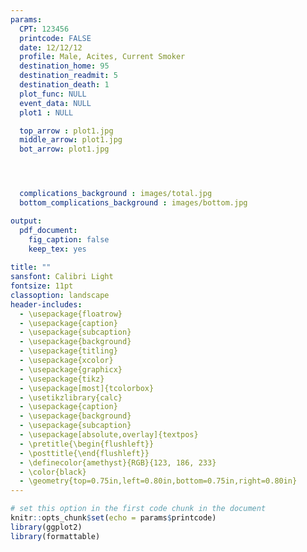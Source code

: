 ```yaml
---
params:
  CPT: 123456
  printcode: FALSE
  date: 12/12/12
  profile: Male, Acites, Current Smoker
  destination_home: 95
  destination_readmit: 5
  destination_death: 1
  plot_func: NULL
  event_data: NULL
  plot1 : NULL

  top_arrow : plot1.jpg
  middle_arrow: plot1.jpg
  bot_arrow: plot1.jpg




  complications_background : images/total.jpg
  bottom_complications_background : images/bottom.jpg

output: 
  pdf_document:
    fig_caption: false
    keep_tex: yes
  
title: ""
sansfont: Calibri Light
fontsize: 11pt
classoption: landscape
header-includes:
  - \usepackage{floatrow}
  - \usepackage{caption}
  - \usepackage{subcaption}
  - \usepackage{background}
  - \usepackage{titling}
  - \usepackage{xcolor}
  - \usepackage{graphicx}
  - \usepackage{tikz}
  - \usepackage[most]{tcolorbox}
  - \usetikzlibrary{calc}
  - \usepackage{caption}
  - \usepackage{background}
  - \usepackage{subcaption}
  - \usepackage[absolute,overlay]{textpos}
  - \pretitle{\begin{flushleft}}
  - \posttitle{\end{flushleft}}
  - \definecolor{amethyst}{RGB}{123, 186, 233}
  - \color{black}
  - \geometry{top=0.75in,left=0.80in,bottom=0.75in,right=0.80in}
---
```


```r
# set this option in the first code chunk in the document
knitr::opts_chunk$set(echo = params$printcode)
library(ggplot2)
library(formattable)
```

\thispagestyle{empty}

\begin{tikzpicture}[overlay, remember picture]
\node[anchor=west, %anchor is upper left corner of the graphic
      xshift=0cm, %shifting around
      yshift=0cm] 
     at (current page.west) %left upper corner of the page
     {\includegraphics[width=\paperwidth,height=\paperheight]{"New Images/Background_1.png"}}; 
\end{tikzpicture}

\begin{tikzpicture}[overlay, remember picture]
\node[anchor=west, %anchor is upper left corner of the graphic
      xshift=0cm, %shifting around
      yshift=0cm] 
     at (current page.west) %left upper corner of the page
     {\includegraphics[width=\paperwidth,height=\paperheight]{`r params$bot_arrow`}}; 
\end{tikzpicture}

\begin{tikzpicture}[overlay, remember picture]
\node[anchor=west, %anchor is upper left corner of the graphic
      xshift=0cm, %shifting around
      yshift=0cm] 
     at (current page.west) %left upper corner of the page
     {\includegraphics[width=\paperwidth,height=\paperheight]{`r params$middle_arrow`}}; 
\end{tikzpicture}


\begin{tikzpicture}[overlay, remember picture]
\node[anchor=west, %anchor is upper left corner of the graphic
      xshift=0cm, %shifting around
      yshift=0cm] 
     at (current page.west) %left upper corner of the page
     {\includegraphics[width=\paperwidth,height=\paperheight]{`r params$top_arrow`}}; 
\end{tikzpicture}



\begin{tikzpicture}[overlay, remember picture]
\node[anchor=west, %anchor is upper left corner of the graphic
      xshift=0cm, %shifting around
      yshift=0cm] 
     at (current page.west) %left upper corner of the page
     {\includegraphics[width=\paperwidth,height=\paperheight]{"New Images/background_3.png"}}; 
\end{tikzpicture}








\begin{textblock*}{5cm}(3.9cm,9.4cm) % {block width} (coords) 
    \centerline{\small{`r params$event_data[["V1"]][1]`}}
\end{textblock*}

\begin{textblock*}{5cm}(3.9cm,9.9cm) % {block width} (coords) 
    \small \centerline{\textit{`r params$event_data[["V2"]][1]`}}
\end{textblock*}

\begin{textblock*}{5cm}(3.9cm,10.3cm) % {block width} (coords) 
    \centerline{\textbf{`r paste(params$event_data[["V3"]][1], '\\%')`}}
\end{textblock*}



\begin{textblock*}{5cm}(9.4cm,9.4cm) % {block width} (coords) 
    \centerline{\small{`r params$event_data[["V1"]][2]`}}
\end{textblock*}

\begin{textblock*}{5cm}(9.4cm,9.9cm) % {block width} (coords) 
    \small \centerline{\textit{`r params$event_data[["V2"]][2]`}}
\end{textblock*}

\begin{textblock*}{5cm}(9.4cm,10.3cm) % {block width} (coords) 
    \centerline{\textbf{`r paste(params$event_data[["V3"]][2], '\\%')`}}
\end{textblock*}



\begin{textblock*}{5cm}(14.9cm,9.4cm) % {block width} (coords) 
    \centerline{\small{`r params$event_data[["V1"]][3]`}}
\end{textblock*}

\begin{textblock*}{5cm}(14.9cm,9.9cm) % {block width} (coords) 
    \small \centerline{\textit{`r params$event_data[["V2"]][3]`}}
\end{textblock*}

\begin{textblock*}{5cm}(14.9cm,10.3cm) % {block width} (coords) 
    \centerline{\textbf{`r paste(params$event_data[["V3"]][3], '\\%')`}}
\end{textblock*}











\begin{textblock*}{5cm}(3.9cm,17.55cm) % {block width} (coords) 
    \centerline{\small{`r params$event_data[["V1"]][4]`}}
\end{textblock*}

\begin{textblock*}{5cm}(3.9cm,18.05cm) % {block width} (coords) 
    \small \centerline{\textit{`r params$event_data[["V2"]][4]`}}
\end{textblock*}

\begin{textblock*}{5cm}(3.9cm,18.4cm) % {block width} (coords) 
    \centerline{\textbf{`r paste(params$event_data[["V3"]][4], '\\%')`}}
\end{textblock*}



\begin{textblock*}{5cm}(9.4cm,17.55cm) % {block width} (coords) 
    \centerline{\small{`r params$event_data[["V1"]][5]`}}
\end{textblock*}

\begin{textblock*}{5cm}(9.4cm,18.05cm) % {block width} (coords) 
    \small \centerline{\textit{`r params$event_data[["V2"]][5]`}}
\end{textblock*}

\begin{textblock*}{5cm}(9.4cm,18.4cm) % {block width} (coords) 
    \centerline{\textbf{`r paste(params$event_data[["V3"]][5], '\\%')`}}
\end{textblock*}



\begin{textblock*}{5cm}(14.9cm,17.55cm) % {block width} (coords) 
    \centerline{\small{`r params$event_data[["V1"]][6]`}}
\end{textblock*}

\begin{textblock*}{5cm}(14.9cm,18.05cm) % {block width} (coords) 
    \small \centerline{\textit{`r params$event_data[["V2"]][6]`}}
\end{textblock*}

\begin{textblock*}{5cm}(14.9cm,18.4cm) % {block width} (coords) 
    \centerline{\textbf{`r paste(params$event_data[["V3"]][6], '\\%')`}}
\end{textblock*}


\begin{textblock*}{2cm}(24.5cm,8.2cm) % {block width} (coords) 
  \huge \textcolor{black}{\textbf{`r params$destination_home`} \huge \%}
\end{textblock*}

\begin{textblock*}{2cm}(24.5cm,12.1cm) % {block width} (coords) 
  \huge \textcolor{black}{\textbf{`r params$destination_readmit`} \huge \%}
\end{textblock*}

\begin{textblock*}{2cm}(24.5cm,16cm) % {block width} (coords) 
  \huge \textcolor{black}{\textbf{`r params$destination_death`} \huge \%}
\end{textblock*}




\vspace{2.75em}

\begin{figure}
 \hspace{-4.24cm}
 \begin{subfloatrow}%

\ffigbox[20cm][]{%
 \begin{subfloatrow}[3]%
 \ffigbox[5.3cm][]{%
```r
    params$plot_func(params$event_data[["V3"]][1])
```
    }{{}}

    \ffigbox[5cm][]{%
```r
    params$plot_func(params$event_data[["V3"]][2])
```
    }{{}}
    
    \ffigbox[5.2cm][]{%
```r
    params$plot_func(params$event_data[["V3"]][3])
```
    }{{}}
      
    \end{subfloatrow}
  }{
   
  }
  \end{subfloatrow}
\end{figure}

\vspace{4.48cm}

\begin{figure}
 \hspace{-4.24cm}
 \begin{subfloatrow}%

\ffigbox[20cm][]{%
 \begin{subfloatrow}[3]%
 \ffigbox[5.3cm][]{%
```r
    params$plot_func(params$event_data[["V3"]][4])
```
    }{{}}

    \ffigbox[5cm][]{%
```r
    params$plot_func(params$event_data[["V3"]][5])
```
    }{{}}
    
    \ffigbox[5.2cm][]{%
```r
    params$plot_func(params$event_data[["V3"]][6])
```
    }{{}}
      
    \end{subfloatrow}
  }{
   
  }
  \end{subfloatrow}
\end{figure}

\begin{flushright}
\vspace{-16.5cm} \hspace{18cm} \normalsize Date Calculated:

\vspace{-0.25 cm} \hspace{18cm} \normalsize \textbf{`r params$date`}

\vspace{-0.2cm} \hspace{18cm} \normalsize For the following procedure

\vspace{-0.2cm} \hspace{18cm} \small \textbf{`r params$CPT`}

\vspace{-0.2cm} \hspace{18cm} \normalsize With the following profile:

\vspace{-0.2cm} \hspace{18cm} \small \textbf{`r params$profile`}
\end{flushright}
